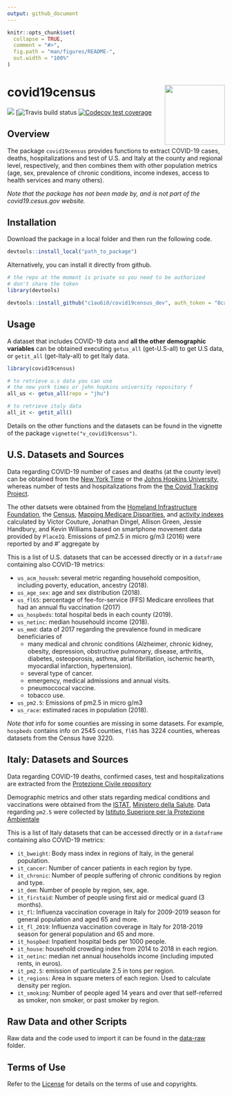 ```yaml
---
output: github_document
---
```


<!-- README.md is generated from README.Rmd. Please edit that file -->

```r
knitr::opts_chunk$set(
  collapse = TRUE,
  comment = "#>",
  fig.path = "man/figures/README-",
  out.width = "100%"
)
```

# covid19census  <img src='inst/img/hexsticker2.png' align="right" height="139" >

<!-- badges: start -->
[![](https://img.shields.io/badge/devel%20version-0.0.0.9600-blue.svg)](https://codecov.io/gh/c1au6i0/covid19census?branch=dev)
[![Travis build status](https://travis-ci.com/c1au6i0/covid19census_dev.svg?token=PM6d4w2yt4HVWw7s2Jgy&branch=dev)
[![Codecov test coverage](https://codecov.io/gh/c1au6i0/covid19census/branch/master/graph/badge.svg)](https://codecov.io/gh/c1au6i0/covid19census?branch=dev)
<!-- badges: end -->

## Overview

The package `covid19census` provides functions to extract COVID-19 cases, deaths, hospitalizations and test of U.S. and Italy at the county and regional level, respectively, and then combines them with other population metrics (age, sex, prevalence of chronic conditions, income indexes, access to health services and many others).

*Note that the package has not been made by, and is not part of the covid19.cesus.gov website.*

## Installation

Download the package in a local folder and then run the following code.

```r
devtools::install_local("path_to_package")
```

Alternatively, you can install it directly from github.

```r
# the repo at the moment is private so you need to be authorized 
# don't share the token
library(devtools)

devtools::install_github("c1au6i0/covid19census_dev", auth_token = "8ca5cd2bb556a45f1ffeb2e9b44c90d4fbef6cf2", ref = "dev")
```

## Usage

A dataset that includes COVID-19 data and **all the other demographic variables** can be obtained executing `getus_all` (get-U.S-all) to get U.S data, or `getit_all` (get-Italy-all) to get Italy data.

```r
library(covid19census)

# to retrieve u.s data you can use 
# the new york times or john hopkins university repository f
all_us <- getus_all(repo = "jhu")

# to retrieve italy data
all_it <- getit_all()
```

Details on the other functions and the datasets can be found in the vignette of the package `vignette("v_covid19census")`.

## U.S. Datasets and Sources

Data regarding COVID-19 number of cases and deaths (at the county level) can be obtained from the [New York Time](https://github.com/nytimes/covid-19-data) or the [Johns Hopkins University](https://github.com/CSSEGISandData), whereas number of tests and hospitalizations from the [the Covid Tracking Project](https://covidtracking.com/api}).

The other datsets were obtained from the [Homeland Infrastructure Foundation](https://hifld-geoplatform.opendata.arcgis.com/datasets/hospitals/data?page=18), the [Census](https://data.census.gov/cedsci/table?q=United%20States), [Mapping Medicare Disparities](https://data.cms.gov/mapping-medicare-disparities), and [activity indexes](https://github.com/COVIDExposureIndices/COVIDExposureIndices) calculated by  Victor Couture, Jonathan Dingel, Allison Green, Jessie Handbury, and Kevin Williams based on smartphone movement data provided by `PlaceIQ`. Emissions of pm2.5 in micro g/m3 (2016) were reported by \href{http://fizz.phys.dal.ca/~atmos/martin/?page_id=140#V4.NA.02.MAPLE}{Atmoshpheric Composition Analysis Group} and
#'  aggregate by \href{https://github.com/wxwx1993/PM_COVID/blob/master/additional_preprocessing_code/download_pm25_values.md}{Ista Zahn and Ben Sabath}

This is a list of U.S. datasets that can be accessed directly or in a `dataframe` containing also COVID-19 metrics:

* `us_acm_househ`: several metric regarding household composition, including poverty, education, ancestry (2018).
* `us_age_sex`: age and sex distribution (2018).
* `us_fl65`:  percentage of fee-for-service (FFS) Medicare enrollees that had an annual flu vaccination (2017)
* `us_hospbeds`: total hospital beds in each county (2019).
* `us_netinc`: median househould income (2018).
* `us_mmd`: data of 2017 regarding the  prevalence found in medicare beneficiaries of 
    * many medical and chronic conditions (Alzheimer, chronic kidney, obesity, depression, obstructive pulmonary, disease, arthritis, diabetes, osteoporosis, asthma, atrial  fibrillation, ischemic hearth, myocardial infarction, hypertension).
    * several type of cancer.
    * emergency,  medical admissions and annual visits.
    * pneumoccocal vaccine.
    * tobacco use.
* `us_pm2.5`: Emissions of pm2.5 in micro g/m3
* `us_race`: estimated races in population (2018).
    
*Note that* info for some counties are missing in some datasets. For example, `hospbeds` contains info on 2545 counties, `fl65` has 3224 counties, whereas datasets from the Census have 3220.

## Italy: Datasets and Sources

Data regarding COVID-19 deaths, confirmed cases, test and hospitalizations are extracted from the [Protezione Civile repository](https://github.com/pcm-dpc/COVID-19)

Demographic metrics and other stats regarding medical conditions and vaccinations were obtained from the [ISTAT](http://dati.istat.it/?lang=en), [Ministero della Salute](http://www.salute.gov.it/portale/home.html). Data regarding `pm2.5` were collected by [Istituto Superiore per la Protezione Ambientale](https://annuario.isprambiente.it/pon/basic/14)


This is a list of Italy datasets that can be accessed directly or in a `dataframe` containing also COVID-19 metrics:

* `it_bweight`: Body mass index in regions of Italy, in the general population.
* `it_cancer`: Number of cancer patients in each region by type.
* `it_chronic`: Number of people suffering of chronic conditions by region and type.
* `it_dem`: Number of people by region, sex, age.
* `it_firstaid`: Number of people using first aid or medical guard (3 months). 
* `it_fl`: Influenza vaccination coverage in Italy for 2009-2019 season for general population and aged 65 and more.
* `it_fl_2019`: Influenza vaccination coverage in Italy for 2018-2019 season for general population and 65 and more.
* `it_hospbed`: Inpatient hospital beds per 1000 people.
* `it_house`:  household crowding index from 2014 to 2018 in each region.
* `it_netinc`:  median net annual households income (including imputed rents, in euros).
* `it_pm2.5`:  emission of particulate 2.5 in tons per region.
* `it_regions`: Area in square meters of each region. Used to calculate density per region.
* `it_smoking`: Number of people aged 14 years and over that self-referred as smoker, non smoker, or past smoker by region.

## Raw Data and other Scripts

Raw data and the code used to import it can be found in the [data-raw](https://github.com/c1au6i0/convid19census/tree/master/data-raw) folder. 


## Terms of Use

Refer to the [License](https://github.com/c1au6i0/covid19census/blob/master/LICENSE.md) for details on the terms of use and copyrights.



